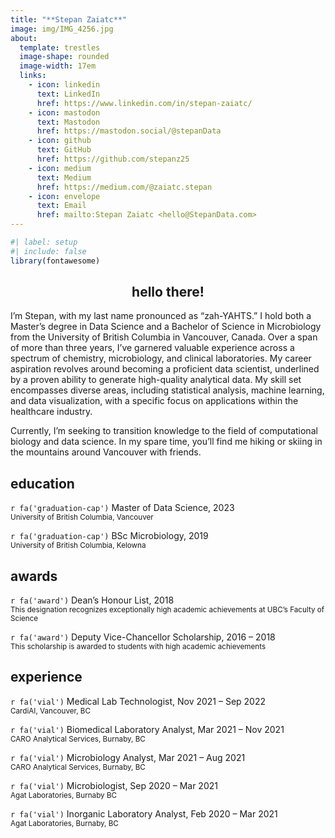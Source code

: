 ```yaml
---
title: "**Stepan Zaiatc**"
image: img/IMG_4256.jpg
about:
  template: trestles
  image-shape: rounded
  image-width: 17em
  links:
    - icon: linkedin
      text: LinkedIn
      href: https://www.linkedin.com/in/stepan-zaiatc/
    - icon: mastodon
      text: Mastodon
      href: https://mastodon.social/@stepanData
    - icon: github
      text: GitHub
      href: https://github.com/stepanz25
    - icon: medium
      text: Medium
      href: https://medium.com/@zaiatc.stepan
    - icon: envelope
      text: Email
      href: mailto:Stepan Zaiatc <hello@StepanData.com>
---
```


```r
#| label: setup
#| include: false
library(fontawesome)
```

::: {style="text-align:center"}
# hello there!
:::

I'm Stepan, with my last name pronounced as "zah-YAHTS." I hold both a Master's degree in Data Science and a Bachelor of Science in Microbiology from the University of British Columbia in Vancouver, Canada. Over a span of more than three years, I've garnered valuable experience across a spectrum of chemistry, microbiology, and clinical laboratories. My career aspiration revolves around becoming a proficient data scientist, underlined by a proven ability to generate high-quality analytical data. My skill set encompasses diverse areas, including statistical analysis, machine learning, and data visualization, with a specific focus on applications within the healthcare industry.

Currently, I'm seeking to transition knowledge to the field of computational biology and data science. In my spare time, you'll find me hiking or skiing in the mountains around Vancouver with friends.

## **education**

<p>`r fa('graduation-cap')` Master of Data Science, 2023 <br> <small class="text-muted">University of British Columbia, Vancouver</small></p>

<p>`r fa('graduation-cap')` BSc Microbiology, 2019 <br> <small class="text-muted">University of British Columbia, Kelowna</small></p>

## **awards**

<p>`r fa('award')` Dean's Honour List, 2018 <br> <small class="text-muted">This designation recognizes exceptionally high academic achievements at UBC's Faculty of Science</small></p>

<p>`r fa('award')` Deputy Vice-Chancellor Scholarship, 2016 -- 2018 <br> <small class="text-muted">This scholarship is awarded to students with high academic achievements</small></p>

## **experience**

<p>`r fa('vial')` Medical Lab Technologist, Nov 2021 -- Sep 2022<br> <small class="text-muted">CardiAI, Vancouver, BC</small></p>

<p>`r fa('vial')` Biomedical Laboratory Analyst, Mar 2021 -- Nov 2021<br> <small class="text-muted">CARO Analytical Services, Burnaby, BC</small></p>

<p>`r fa('vial')` Microbiology Analyst, Mar 2021 -- Aug 2021<br> <small class="text-muted">CARO Analytical Services, Burnaby, BC</small></p>

<p>`r fa('vial')` Microbiologist, Sep 2020 -- Mar 2021<br> <small class="text-muted">Agat Laboratories, Burnaby BC</small></p>

<p>`r fa('vial')` Inorganic Laboratory Analyst, Feb 2020 -- Mar 2021<br> <small class="text-muted">Agat Laboratories, Burnaby, BC</small></p>

